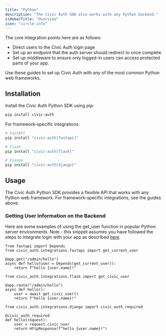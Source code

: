 ```yaml
---
title: "Python"
description: "The Civic Auth SDK also works with any Python backend."
sidebarTitle: "Overview"
icon: "circle-info"
---
```


The core integration points here are as follows:

- Direct users to the Civic Auth login page
- Set up an endpoint that the auth server should redirect to once complete
- Set up middleware to ensure only logged-in users can access protected parts of your app.

Use these guides to set up Civic Auth with any of the most common Python web frameworks.

<CardGroup cols={3}>
  <Card title="FastAPI" href="/integration/python/fastapi" img="/images/auth/integration/fastapi.png">
    
  </Card>
  <Card title="Flask" href="/integration/python/flask" img="/images/auth/integration/flask.png">
    
  </Card>
  <Card title="Django" href="/integration/python/django" img="/images/auth/integration/django.png">
    
  </Card>
</CardGroup>

## Installation

Install the Civic Auth Python SDK using pip:

```bash
pip install civic-auth
```

For framework-specific integrations:

```bash
# FastAPI
pip install "civic-auth[fastapi]"

# Flask
pip install "civic-auth[flask]"

# Django
pip install "civic-auth[django]"
```

## Usage

The Civic Auth Python SDK provides a flexible API that works with any Python web framework. For framework-specific integrations, see the guides above.

### Getting User Information on the Backend

Here are some examples of using the get_user function in popular Python server environments. Note - this snippet assumes you have followed the steps to integrate login with your app as described [here](/integration/python).

<CodeGroup>

```fastapi FastAPI
from fastapi import Depends
from civic_auth.integrations.fastapi import get_current_user

@app.get("/admin/hello")
async def hello(user = Depends(get_current_user)):
    return f"hello {user.name}!"
```



```flask Flask
from civic_auth.integrations.flask import get_civic_user

@app.route("/admin/hello")
async def hello():
    user = await get_civic_user()
    return f"hello {user.name}!"
```


```django Django
from civic_auth.integrations.django import civic_auth_required

@civic_auth_required
def hello(request):
    user = request.civic_user
    return HttpResponse(f"hello {user.name}!")
```

</CodeGroup>